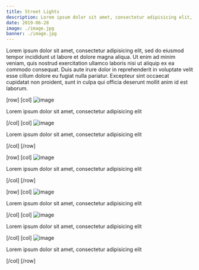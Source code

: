 ```yaml
---
title: Street Lights
description: Lorem ipsum dolor sit amet, consectetur adipisicing elit, sed do eiusmod tempor incididunt ut labore et dolore magna aliqua.
date: 2019-06-28
image: ./image.jpg
banner: ./image.jpg
---
```


Lorem ipsum dolor sit amet, consectetur adipisicing elit, sed do eiusmod tempor incididunt ut labore et dolore magna aliqua. Ut enim ad minim veniam, quis nostrud exercitation ullamco laboris nisi ut aliquip ex ea commodo consequat. Duis aute irure dolor in reprehenderit in voluptate velit esse cillum dolore eu fugiat nulla pariatur. Excepteur sint occaecat cupidatat non proident, sunt in culpa qui officia deserunt mollit anim id est laborum.

[row]
[col]
![image](./b1.jpg)

Lorem ipsum dolor sit amet, consectetur adipisicing elit

[/col]
[col]
![image](./b2.jpg)

Lorem ipsum dolor sit amet, consectetur adipisicing elit

[/col]
[/row]

[row]
[col]
![image](./w1.jpg)

Lorem ipsum dolor sit amet, consectetur adipisicing elit

[/col]
[/row]

[row]
[col]
![image](./l1.jpg)

Lorem ipsum dolor sit amet, consectetur adipisicing elit

[/col]
[col]
![image](./l2.jpg)

Lorem ipsum dolor sit amet, consectetur adipisicing elit

[/col]
[col]
![image](./l3.jpg)

Lorem ipsum dolor sit amet, consectetur adipisicing elit

[/col]
[/row]
